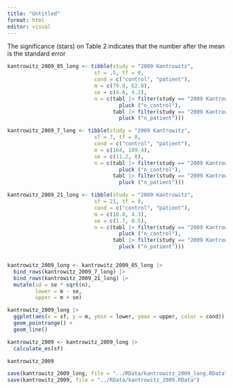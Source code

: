 ```yaml
---
title: "Untitled"
format: html
editor: visual
---
```


The significance (stars) on Table 2 indicates that the number after the mean is the standard error

```r
kantrowitz_2009_05_long <- tibble(study = "2009 Kantrowitz", 
                            sf = .5, tf = 0, 
                            cond = c("control", "patient"), 
                            m = c(79.8, 62.8), 
                            se = c(4.6, 4.2), 
                            n = c(tabl |> filter(study == "2009 Kantrowitz") |> 
                                    pluck ("n_control"),
                                  tabl |> filter(study == "2009 Kantrowitz") |> 
                                    pluck ("n_patient")))

kantrowitz_2009_7_long <- tibble(study = "2009 Kantrowitz", 
                            sf = 7, tf = 0, 
                            cond = c("control", "patient"), 
                            m = c(164, 109.4), 
                            se = c(11.2, 8), 
                            n = c(tabl |> filter(study == "2009 Kantrowitz") |> 
                                    pluck ("n_control"),
                                  tabl |> filter(study == "2009 Kantrowitz") |> 
                                    pluck ("n_patient")))

kantrowitz_2009_21_long <- tibble(study = "2009 Kantrowitz", 
                            sf = 21, tf = 0, 
                            cond = c("control", "patient"), 
                            m = c(10.8, 4.3), 
                            se = c(1.7, 0.5), 
                            n = c(tabl |> filter(study == "2009 Kantrowitz") |> 
                                    pluck ("n_control"),
                                  tabl |> filter(study == "2009 Kantrowitz") |> 
                                    pluck ("n_patient")))


kantrowitz_2009_long <- kantrowitz_2009_05_long |> 
  bind_rows(kantrowitz_2009_7_long) |> 
  bind_rows(kantrowitz_2009_21_long) |> 
  mutate(sd = se * sqrt(n), 
         lower = m - se, 
         upper = m + se) 

kantrowitz_2009_long |>
  ggplot(aes(x = sf, y = m, ymin = lower, ymax = upper, color = cond)) +
  geom_pointrange() +
  geom_line()
```

```r
kantrowitz_2009 <- kantrowitz_2009_long |> 
  calculate_es(sf)

kantrowitz_2009
```

```r
save(kantrowitz_2009_long, file = "../RData/kantrowitz_2009_long.RData")
save(kantrowitz_2009, file = "../RData/kantrowitz_2009.RData")
```

